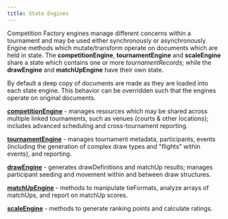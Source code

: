 ```yaml
---
title: State Engines
---
```


Competition Factory engines manage different concerns within a tournament and may be used either synchronously or asynchronously.
Engine methods which mutate/transform operate on documents which are held in state.
The **competitionEngine**, **tournamentEngine** and **scaleEngine** share a state which contains one or more _tournamentRecords_;
while the **drawEngine** and **matchUpEngine** have their own state.

By default a deep copy of documents are made as they are loaded into each state engine. This behavior can be overridden such that the engines operate on original documents.

[**competitionEngine**](./engines/competition-engine-overview) - manages resources which may be shared across multiple linked tournaments, such as venues (courts & other locations); includes advanced scheduling and cross-tournament reporting.

[**tournamentEngine**](./engines/tournament-engine-overview) - manages tournament metadata, participants, events (including the generation of complex draw types and "flights" within events), and reporting.

[**drawEngine**](./engines/draw-engine-overview) - generates drawDefinitions and matchUp results; manages participant seeding and movement within and between draw structures.

[**matchUpEngine**](./engines/matchUp-engine-overview) - methods to manipulate tieFormats, analyze arrays of matchUps, and report on matchUp scores.

[**scaleEngine**](./engines/scale-engine-overview) - methods to generate ranking points and calculate ratings.
